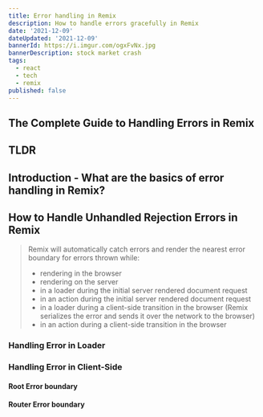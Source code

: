 ```yaml
---
title: Error handling in Remix
description: How to handle errors gracefully in Remix
date: '2021-12-09'
dateUpdated: '2021-12-09'
bannerId: https://i.imgur.com/ogxFvNx.jpg
bannerDescription: stock market crash 
tags:
  - react
  - tech
  - remix
published: false
---
```


## The Complete Guide to Handling Errors in Remix

## TLDR

## Introduction - What are the basics of error handling in Remix?

## How to Handle Unhandled Rejection Errors in Remix 

> Remix will automatically catch errors and render the nearest error boundary for errors thrown while:
> - rendering in the browser
> - rendering on the server
> - in a loader during the initial server rendered document request
> - in an action during the initial server rendered document request
> - in a loader during a client-side transition in the browser (Remix serializes the error and sends it over the network to the browser)
> - in an action during a client-side transition in the browser

### Handling Error in Loader

### Handling Error in Client-Side

#### Root Error boundary

#### Router Error boundary